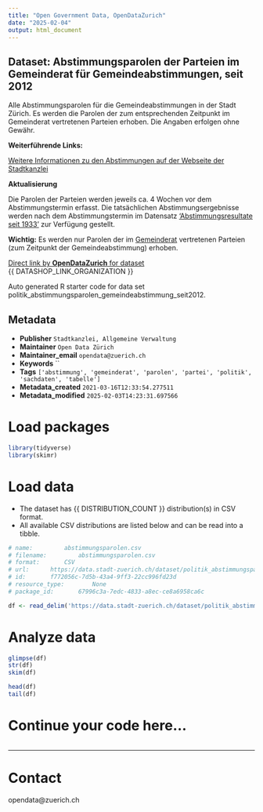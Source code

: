```yaml
---
title: "Open Government Data, OpenDataZurich"
date: "2025-02-04"
output: html_document
---
```


## Dataset: Abstimmungsparolen der Parteien im Gemeinderat für Gemeindeabstimmungen, seit 2012

Alle Abstimmungsparolen für die Gemeindeabstimmungen in der Stadt Zürich. Es werden die Parolen der zum entsprechenden Zeitpunkt im Gemeinderat vertretenen Parteien erhoben. Die Angaben erfolgen ohne Gewähr.


**Weiterführende Links:**

[Weitere Informationen zu den Abstimmungen auf der Webseite der Stadtkanzlei](https://www.stadt-zuerich.ch/de/politik-und-verwaltung/politik-und-recht/abstimmen-waehlen.html)

**Aktualisierung**

Die Parolen der Parteien werden jeweils ca. 4 Wochen vor dem Abstimmungstermin erfasst. Die tatsächlichen Abstimmungsergebnisse werden nach dem Abstimmungstermin im Datensatz ['Abstimmungsresultate seit 1933'](/dataset/politik_abstimmungen_seit1933) zur Verfügung gestellt.

**Wichtig:** Es werden nur Parolen der im [Gemeinderat](https://www.gemeinderat-zuerich.ch/) vertretenen Parteien (zum Zeitpunkt der Gemeindeabstimmung) erhoben.



[Direct link by **OpenDataZurich** for dataset](https://data.stadt-zuerich.ch/dataset/politik_abstimmungsparolen_gemeindeabstimmung_seit2012)<br>
{{ DATASHOP_LINK_ORGANIZATION }}

Auto generated R starter code for data set politik_abstimmungsparolen_gemeindeabstimmung_seit2012.

## Metadata

- **Publisher** `Stadtkanzlei, Allgemeine Verwaltung`
- **Maintainer** `Open Data Zürich`
- **Maintainer_email** `opendata@zuerich.ch`
- **Keywords** ``
- **Tags** `['abstimmung', 'gemeinderat', 'parolen', 'partei', 'politik', 'sachdaten', 'tabelle']`
- **Metadata_created** `2021-03-16T12:33:54.277511`
- **Metadata_modified** `2025-02-03T14:23:31.697566`


# Load packages

```r

library(tidyverse)
library(skimr)

```

# Load data

-   The dataset has {{ DISTRIBUTION_COUNT }} distribution(s) in CSV format.
-   All available CSV distributions are listed below and can be read into a tibble.

```r

# name: 		abstimmungsparolen.csv
# filename: 		abstimmungsparolen.csv
# format: 		CSV
# url: 		https://data.stadt-zuerich.ch/dataset/politik_abstimmungsparolen_gemeindeabstimmung_seit2012/download/abstimmungsparolen.csv
# id: 		f772056c-7d5b-43a4-9ff3-22cc996fd23d
# resource_type: 		None
# package_id: 		67996c3a-7edc-4833-a8ec-ce8a6958ca6c

df <- read_delim('https://data.stadt-zuerich.ch/dataset/politik_abstimmungsparolen_gemeindeabstimmung_seit2012/download/abstimmungsparolen.csv')


```

# Analyze data

```r

glimpse(df)
str(df)
skim(df)

head(df)
tail(df)

```

# Continue your code here...

```r

```

------------------------------------------------------------------------

# Contact

opendata@zuerich.ch
